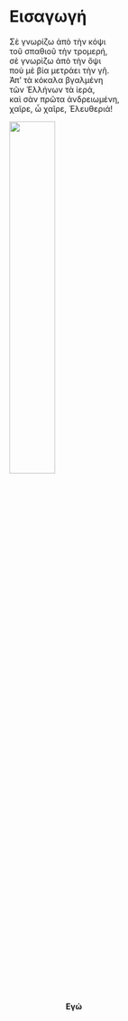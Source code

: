 # Εισαγωγή {.unnumbered}

Σὲ γνωρίζω ἀπὸ τὴν κόψι\
τοῦ σπαθιοῦ τὴν τρομερή,\
σὲ γνωρίζω ἀπὸ τὴν ὄψι\
ποὺ μὲ βία μετράει τὴν γῆ.\
Ἀπ’ τὰ κόκαλα βγαλμένη\
τῶν Ἑλλήνων τὰ ἱερά,\
καὶ σὰν πρῶτα ἀνδρειωμένη,\
χαῖρε, ὦ χαῖρε, Ἐλευθεριά!

![](Kolokotronis01.jpg){width=40%}\
<span style="margin-left: 100px;">**Εγώ**</span>